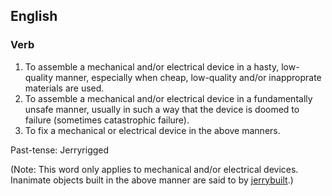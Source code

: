 ==English==
===Verb===

#To assemble a mechanical and/or electrical device in a hasty, low-quality manner, especially when cheap, low-quality and/or inapproprate materials are used.
#To assemble a mechanical and/or electrical device in a fundamentally unsafe manner, usually in such a way that the device is doomed to failure (sometimes catastrophic failure).
#To fix a mechanical or electrical device in the above manners.

Past-tense:  Jerryrigged

(Note:  This word only applies to mechanical and/or electrical devices.  Inanimate objects built in the above manner are said to by [[jerrybuild|jerrybuilt]].)